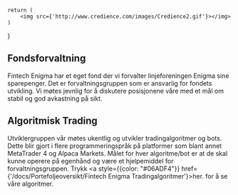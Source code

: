     return (
        <img src={'http://www.credience.com/images/Credience2.gif'}></img>
    )
}


## Fondsforvaltning
Fintech Enigma har et eget fond der vi forvalter linjeforeningen Enigma sine sparepenger. Det er forvaltningsgruppen som er ansvarlig for fondets utvikling. Vi møtes jevnlig for å diskutere posisjonene våre med et mål om stabil og god avkastning på sikt.

## Algoritmisk Trading
Utviklergruppen vår møtes ukentlig og utvikler tradingalgoritmer og bots. Dette blir gjort i flere programmeringspråk på platformer som blant annet MetaTrader 4 og Alpaca Markets. Målet for hver algoritme/bot er at de skal kunne operere på egenhånd og være et hjelpemiddel for forvaltningsgruppen. Trykk <a style={{color: "#06ADF4"}} href={'/docs/Portefoljeoversikt/Fintech Enigma Tradingalgoritmer'}>her</a>. for å se våre algoritmer.
